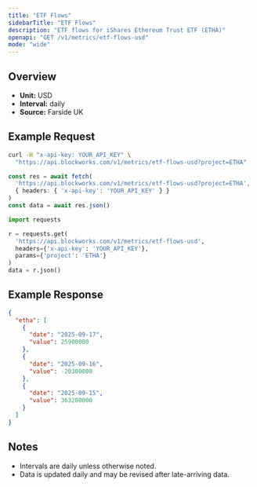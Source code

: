 ```yaml
---
title: "ETF Flows"
sidebarTitle: "ETF Flows"
description: "ETF flows for iShares Ethereum Trust ETF (ETHA)"
openapi: "GET /v1/metrics/etf-flows-usd"
mode: "wide"
---
```


## Overview

- **Unit:** USD
- **Interval:** daily
- **Source:** Farside UK

## Example Request

<CodeGroup>

```bash cURL
curl -H "x-api-key: YOUR_API_KEY" \
  "https://api.blockworks.com/v1/metrics/etf-flows-usd?project=ETHA"
```

```typescript TypeScript
const res = await fetch(
  'https://api.blockworks.com/v1/metrics/etf-flows-usd?project=ETHA',
  { headers: { 'x-api-key': 'YOUR_API_KEY' } }
)
const data = await res.json()
```

```python Python
import requests

r = requests.get(
  'https://api.blockworks.com/v1/metrics/etf-flows-usd',
  headers={'x-api-key': 'YOUR_API_KEY'},
  params={'project': 'ETHA'}
)
data = r.json()
```

</CodeGroup>

## Example Response

```json
{
  "etha": [
    {
      "date": "2025-09-17",
      "value": 25900000
    },
    {
      "date": "2025-09-16",
      "value": -20300000
    },
    {
      "date": "2025-09-15",
      "value": 363200000
    }
  ]
}
```

## Notes
- Intervals are daily unless otherwise noted.
- Data is updated daily and may be revised after late-arriving data.
